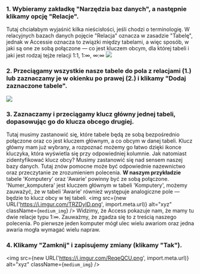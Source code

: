 ### 1. Wybieramy zakładkę "Narzędzia baz danych", a następnie klikamy opcję "Relacje".
Tutaj chciałabym wyjaśnić kilka nieścisłości, jeśli chodzi o terminologię. W relacyjnych bazach danych pojęcie "Relacja" oznacza w zasadzie "Tabelę", jednak w Accessie oznacza to związki między tabelami, a więc sposób, w jaki są one ze sobą połączone — co jest kluczem obcym, dla której tabeli i jaki jest rodzaj tejże relacji 1:1, 1:∞, ∞:∞
![](https://i.imgur.com/vXGH86n.png)

### 2. Przeciągamy wszystkie nasze tabele do pola z relacjami (1.) lub zaznaczamy je w okienku po prawej (2.) i klikamy "Dodaj zaznaczone tabele".
![](https://i.imgur.com/wAPv8V0.png)

### 3. Zaznaczamy i przeciągamy klucz główny jednej tabeli, dopasowując go do klucza obcego drugiej.
Tutaj musimy zastanowić się, które tabele będą ze sobą bezpośrednio połączone oraz co jest kluczem głównym,
a co obcym w danej tabeli. Klucz główny mam już wybrany, a rozpoznać możemy go łatwo dzięki ikonce kluczyka,
która wyświetla się przy odpowiedniej kolumnie. Jak natomiast zidentyfikować klucz obcy? Musimy zastanowić się
nad sensem naszej bazy danych. Tutaj znów pomocne może być odpowiednie nazewnictwo oraz przeczytanie ze zrozumieniem polecenia.
**W naszym przykładzie** tabele 'Komputery' oraz 'Awarie' powinny być ze sobą połączone. 'Numer_komputera' jest kluczem głównym
w tabeli 'Komputery', możemy zauważyć, że w tabeli 'Awarie' również występuje analogiczne pole — będzie to klucz obcy w tej tabeli.
<img src={new URL('https://i.imgur.com/TRZDyID.png', import.meta.url)} alt="xyz" className={`medium_img`} />
Widzimy, że Access pokazuje nam, że mamy tu dwie relacje typu 1:∞. Zauważmy, że zgadza się to z treścią naszego polecenia.
Po pierwsze jeden komputer mógł ulec wielu awariom oraz jedna awaria mogła wymagać wielu napraw.

### 4. Klikamy "Zamknij" i zapisujemy zmiany (klikamy "Tak").
<img src={new URL('https://i.imgur.com/ReqeQCU.png', import.meta.url)} alt="xyz" className={`medium_img`} />
